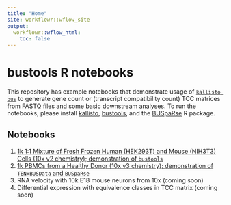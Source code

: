 ```yaml
---
title: "Home"
site: workflowr::wflow_site
output:
  workflowr::wflow_html:
    toc: false
---
```


# bustools R notebooks

This repository has example notebooks that demonstrate usage of [`kallisto bus`](https://www.biorxiv.org/content/10.1101/673285v1) to generate gene count or (transcript compatibility count) TCC matrices from FASTQ files and some basic downstream analyses. To run the notebooks, please install [kallisto](https://pachterlab.github.io/kallisto/starting), [bustools](https://github.com/BUStools/bustools), and the [BUSpaRse](https://github.com/BUStools/BUSpaRse) R package. 

## Notebooks

1. [1k 1:1 Mixture of Fresh Frozen Human (HEK293T) and Mouse (NIH3T3) Cells (10x v2 chemistry); demonstration of `bustools`](https://bustools.github.io/BUS_notebooks_R/10xv2.html)
2. [1k PBMCs from a Healthy Donor (10x v3 chemistry); demonstration of `TENxBUSData` and `BUSpaRse`](https://bustools.github.io/BUS_notebooks_R/10xv3.html)
3. RNA velocity with 10k E18 mouse neurons from 10x (coming soon)
4. Differential expression with equivalence classes in TCC matrix (coming soon)
